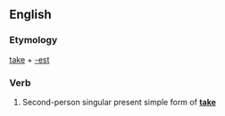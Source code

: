 ==English==

===Etymology===
[[take]] + [[-est]]

===Verb===
{{infl|en|verb form}}

# {{archaic}} Second-person singular present simple form of '''[[take]]'''